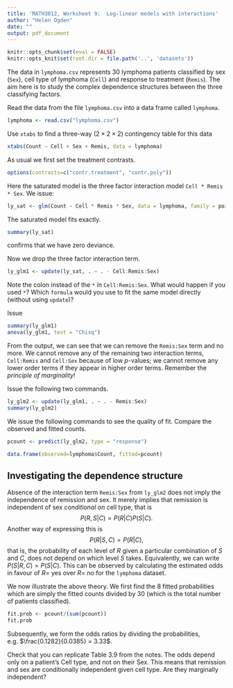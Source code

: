 ```yaml
---
title: 'MATH3012, Worksheet 9:  Log-linear models with interactions'
author: "Helen Ogden"
date: ""
output: pdf_document
---
```

```r
knitr::opts_chunk$set(eval = FALSE)
knitr::opts_knit$set(root.dir = file.path('..', 'datasets'))
```

\subsection*{Finding a suitable model}

The  data in `lymphoma.csv` represents 30 lymphoma 
patients classified by sex (`Sex`), cell type of lymphoma (`Cell`) and response to 
treatment (`Remis`). The aim here is to study the 
complex dependence structures between the three classifying factors. 

Read the data from the file `lymphoma.csv` into a data frame called 
`lymphoma`.
```r
lymphoma <- read.csv("lymphoma.csv")
```

Use `xtabs` to find a three-way ($2\times 2\times 2$) contingency table for this data
```r
xtabs(Count ~ Cell + Sex + Remis, data = lymphoma)
```

As usual we first set the treatment contrasts.
```r
options(contrasts=c("contr.treatment", "contr.poly"))
```

Here the saturated model is the three factor
interaction model `Cell * Remis * Sex`. We issue:

```r
ly_sat <- glm(Count ~ Cell * Remis * Sex, data = lymphoma, family = poisson)
```

The saturated model fits exactly. 
```r
summary(ly_sat)
```
confirms that we have zero deviance.

Now we drop the three factor interaction term.
```r
ly_glm1 <- update(ly_sat, . ~ . - Cell:Remis:Sex)
```

Note the colon instead of the `*` in   `Cell:Remis:Sex`.
What would happen if you used `*`?
Which `formula` would you use to fit the same model directly 
(without using `update`)?

Issue 
```r
summary(ly_glm1)
anova(ly_glm1, test = "Chisq")
```
From the output,  we can see that
we can remove the `Remis:Sex` term and no more.
We cannot remove any of the
remaining two  interaction terms, `Cell:Remis`
and `Cell:Sex` because of low $p$-values;  we  cannot remove
any lower order terms if they appear in higher order terms. Remember the
*principle of marginality*!

Issue the following two commands.
```r
ly_glm2 <- update(ly_glm1, . ~ . - Remis:Sex)
summary(ly_glm2)
```

We issue the following commands to see the quality of fit. Compare
the observed and fitted counts.
```r
pcount <- predict(ly_glm2, type = "response")

data.frame(observed=lymphoma$Count, fitted=pcount)
```

## Investigating  the dependence structure


Absence of the interaction term  `Remis:Sex` from `ly_glm2`
does not imply the independence of remission and sex. It merely implies
that remission  is independent of sex  *conditional on* cell type, that is
$$
P(R,S|C)=P(R|C)P(S|C).
$$
Another way of expressing this is
$$
P(R|S,C)=P(R|C),
$$
that is, the probability of each level of $R$
given a particular combination of $S$ and $C$, does not
depend on which level $S$ takes.
Equivalently, we can write $P(S|R,C)=P(S|C)$.
This can be observed by calculating the estimated odds in favour
of $R=$ yes over $R=$ no for the `lymphoma` dataset.

We now illustrate the above theory. We first find the
8 fitted probabilities which are simply the  fitted counts divided
by 30 (which is the total number of patients classified).

```r
fit.prob <- pcount/(sum(pcount))
fit.prob
```


Subsequently, we form the odds ratios by dividing the probabilities,
e.g. $\frac{0.1282}{0.0385} = 3.33$.

Check that you can replicate Table 3.9 from the notes.
The odds depend only on a patient's Cell type, and not on their
Sex. This means that remission  and sex are conditionally
independent given cell type. Are they marginally independent?

